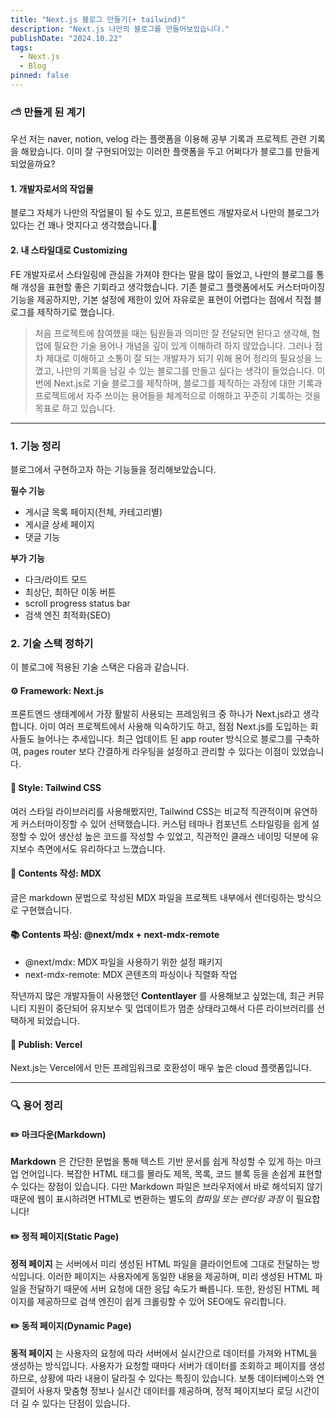 ```yaml
---
title: "Next.js 블로그 만들기(+ tailwind)"
description: "Next.js 나만의 블로그를 만들어보았습니다."
publishDate: "2024.10.22"
tags:
  - Next.js
  - Blog
pinned: false
---
```


### ⛅ 만들게 된 계기

우선 저는 naver, notion, velog 라는 플랫폼을 이용해 공부 기록과 프로젝트 관련 기록을 해왔습니다.
이미 잘 구현되어있는 이러한 플랫폼을 두고 어쩌다가 블로그를 만들게 되었을까요?

#### 1. 개발자로서의 작업물
블로그 자체가 나만의 작업물이 될 수도 있고, 프론트엔드 개발자로서 나만의 블로그가 있다는 건 꽤나 멋지다고 생각했습니다.🤩

#### 2. 내 스타일대로 Customizing
FE 개발자로서 스타일링에 관심을 가져야 한다는 말을 많이 들었고, 나만의 블로그를 통해 개성을 표현할 좋은 기회라고 생각했습니다.
기존 블로그 플랫폼에서도 커스터마이징 기능을 제공하지만, 기본 설정에 제한이 있어 자유로운 표현이 어렵다는 점에서 직접 블로그를 제작하기로 했습니다.

> 처음 프로젝트에 참여했을 때는 팀원들과 의미만 잘 전달되면 된다고 생각해, 협업에 필요한 기술 용어나 개념을 깊이 있게 이해하려 하지 않았습니다. 그러나 점차 제대로 이해하고 소통이 잘 되는 개발자가 되기 위해 용어 정리의 필요성을 느꼈고, 나만의 기록을 남길 수 있는 블로그를 만들고 싶다는 생각이 들었습니다.
이번에 Next.js로 기술 블로그를 제작하며, 블로그를 제작하는 과정에 대한 기록과 프로젝트에서 자주 쓰이는 용어들을 체계적으로 이해하고 꾸준히 기록하는 것을 목표로 하고 있습니다.

-----

### 1. 기능 정리
블로그에서 구현하고자 하는 기능들을 정리해보았습니다.

**필수 기능**
- 게시글 목록 페이지(전체, 카테고리별)
- 게시글 상세 페이지
- 댓글 기능

**부가 기능**
- 다크/라이트 모드
- 최상단, 최하단 이동 버튼
- scroll progress status bar
- 검색 엔진 최적화(SEO)

### 2. 기술 스택 정하기
이 블로그에 적용된 기술 스택은 다음과 같습니다.

#### ⚙️ Framework: Next.js
프론트엔드 생태계에서 가장 활발히 사용되는 프레임워크 중 하나가 Next.js라고 생각합니다. 이미 여러 프로젝트에서 사용해 익숙하기도 하고, 점점 Next.js를 도입하는 회사들도 늘어나는 추세입니다.
최근 업데이트 된 app router 방식으로 블로그를 구축하여, pages router 보다 간결하게 라우팅을 설정하고 관리할 수 있다는 이점이 있었습니다.

#### 🎨 Style: Tailwind CSS
여러 스타일 라이브러리를 사용해봤지만, Tailwind CSS는 비교적 직관적이며 유연하게 커스터마이징할 수 있어 선택했습니다. 커스텀 테마나 컴포넌트 스타일링을 쉽게 설정할 수 있어 생산성 높은 코드를 작성할 수 있었고, 직관적인 클래스 네이밍 덕분에 유지보수 측면에서도 유리하다고 느꼈습니다.

#### 📃 Contents 작성: MDX
글은 markdown 문법으로 작성된 MDX 파일을 프로젝트 내부에서 렌더링하는 방식으로 구현했습니다.

#### 📚 Contents 파싱: @next/mdx + next-mdx-remote
- @next/mdx: MDX 파일을 사용하기 위한 설정 패키지
- next-mdx-remote: MDX 콘텐츠의 파싱이나 직렬화 작업

작년까지 많은 개발자들이 사용했던 **Contentlayer** 를 사용해보고 싶었는데, 최근 커뮤니티 지원이 중단되어 유지보수 및 업데이트가 멈춘 상태라고해서 다른 라이브러리를 선택하게 되었습니다.

#### 📢 Publish: Vercel
Next.js는 Vercel에서 만든 프레임워크로 호환성이 매우 높은 cloud 플랫폼입니다.

-----

### 🔍 용어 정리

#### ✏️ 마크다운(Markdown)

**Markdown** 은 간단한 문법을 통해 텍스트 기반 문서를 쉽게 작성할 수 있게 하는 마크업 언어입니다. 복잡한 HTML 태그를 몰라도 제목, 목록, 코드 블록 등을 손쉽게 표현할 수 있다는 장점이 있습니다. 다만 Markdown 파일은 브라우저에서 바로 해석되지 않기 때문에 웹이 표시하려면 HTML로 변환하는 별도의 _컴파일 또는 렌더링 과정_ 이 필요합니다!

#### ✏️ 정적 페이지(Static Page)

**정적 페이지** 는 서버에서 미리 생성된 HTML 파일을 클라이언트에 그대로 전달하는 방식입니다. 이러한 페이지는 사용자에게 동일한 내용을 제공하며, 미리 생성된 HTML 파일을 전달하기 때문에 서버 요청에 대한 응답 속도가 빠릅니다. 또한, 완성된 HTML 페이지를 제공하므로 검색 엔진이 쉽게 크롤링할 수 있어 SEO에도 유리합니다.

#### ✏️ 동적 페이지(Dynamic Page)

**동적 페이지** 는 사용자의 요청에 따라 서버에서 실시간으로 데이터를 가져와 HTML을 생성하는 방식입니다. 사용자가 요청할 때마다 서버가 데이터를 조회하고 페이지를 생성하므로, 상황에 따라 내용이 달라질 수 있다는 특징이 있습니다. 보통 데이터베이스와 연결되어 사용자 맞춤형 정보나 실시간 데이터를 제공하며, 정적 페이지보다 로딩 시간이 더 길 수 있다는 단점이 있습니다.